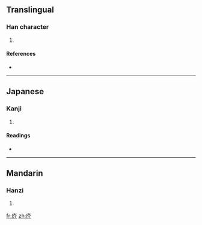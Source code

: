 ==Translingual==

===Han character===
{{Han char|rn=53|rad=广|as=04|sn=7|four=|canj=戈人中中 (IOLL)}}

# {{defn|Han|sort=广04}}

====References====
* {{Han ref|kx=0343.300|dkj=09248|dj=0653.160|hdz=20875.080|uh=5E8E|ud=24206}}

----

==Japanese==

===Kanji===
{{ja-kanji|grade=|rs=广04}}

# {{defn|Japanese}}

====Readings====
* {{ja-readings|on=[[かい]] (kai)|kun=[[たな]] (tana), [[ながし]] (nagashi)}}

----

==Mandarin==

===Hanzi===
{{cmn-hanzi|pin=[[jiè]] ([[jie4]])|wg=chieh<sup>4</sup>}}

# {{defn|Mandarin}}

[[fr:庎]]
[[zh:庎]]